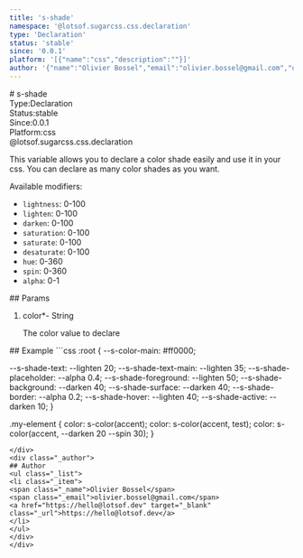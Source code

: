 ```yaml
---
title: 's-shade'
namespace: '@lotsof.sugarcss.css.declaration'
type: 'Declaration'
status: 'stable'
since: '0.0.1'
platform: '[{"name":"css","description":""}]'
author: '{"name":"Olivier Bossel","email":"olivier.bossel@gmail.com","url":"https://hello@lotsof.dev"}'
---
```

<div class="docmap-mdx">
# s-shade
<div class="_metas">
<div class="_type"><span class="_type-label">Type:</span><span class="_type-value">Declaration</span></div>
<div class="_status"><span class="_status-label">Status:</span><span class="_status-value -stable">stable</span></div>
<div class="_since"><span class="_since-label">Since:</span><span class="_since-value">0.0.1</span></div>
<div class="_platform"><span class="_platform-label">Platform:</span><span class="_platform-value -css">css</span></div>
</div>
<div class="_namespace">@lotsof.sugarcss.css.declaration</div>
<div class="_description typo-format typo-rhythm">
<p>This variable allows you to declare a color shade easily and use it in your css.
You can declare as many color shades as you want.</p>
<p>Available modifiers:</p>
<ul>
<li><code>lightness</code>: 0-100</li>
<li><code>lighten</code>: 0-100</li>
<li><code>darken</code>: 0-100</li>
<li><code>saturation</code>: 0-100</li>
<li><code>saturate</code>: 0-100</li>
<li><code>desaturate</code>: 0-100</li>
<li><code>hue</code>: 0-360</li>
<li><code>spin</code>: 0-360</li>
<li><code>alpha</code>: 0-1</li>
</ul>

</div>
<div class="_params">
## Params
<ol class="_list">
<li class="_item">
<span class="_name">color<span class="_required">*</span></span><span class="_default">-</span> <span class="_type">String</span>
<p class="_description">The color value to declare</p>
</li>
</ol>
</div>
<div class="_examples">
## Example
```css
:root {
   --s-color-main: #ff0000;

   --s-shade-text: --lighten 20;
   --s-shade-text-main: --lighten 35;
   --s-shade-placeholder: --alpha 0.4;
   --s-shade-foreground: --lighten 50;
   --s-shade-background: --darken 40;
   --s-shade-surface: --darken 40;
   --s-shade-border: --alpha 0.2;
   --s-shade-hover: --lighten 40;
   --s-shade-active: --darken 10;
}

.my-element {
  color: s-color(accent);
  color: s-color(accent, test);
  color: s-color(accent, --darken 20 --spin 30);
}
```
</div>
<div class="_author">
## Author
<ul class="_list">
<li class="_item">
<span class="_name">Olivier Bossel</span>
<span class="_email">olivier.bossel@gmail.com</span>
<a href="https://hello@lotsof.dev" target="_blank" class="_url">https://hello@lotsof.dev</a>
</li>
</ul>
</div>
</div>